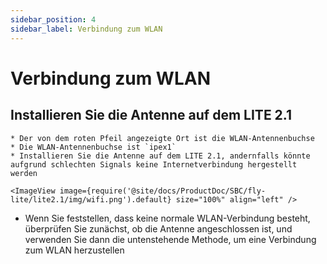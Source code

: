 ```yaml
---
sidebar_position: 4
sidebar_label: Verbindung zum WLAN
---
```



# Verbindung zum WLAN

## Installieren Sie die Antenne auf dem LITE 2.1

    * Der von dem roten Pfeil angezeigte Ort ist die WLAN-Antennenbuchse
    * Die WLAN-Antennenbuchse ist `ipex1`
    * Installieren Sie die Antenne auf dem LITE 2.1, andernfalls könnte aufgrund schlechten Signals keine Internetverbindung hergestellt werden

    <ImageView image={require('@site/docs/ProductDoc/SBC/fly-lite/lite2.1/img/wifi.png').default} size="100%" align="left" />  

* Wenn Sie feststellen, dass keine normale WLAN-Verbindung besteht, überprüfen Sie zunächst, ob die Antenne angeschlossen ist, und verwenden Sie dann die untenstehende Methode, um eine Verbindung zum WLAN herzustellen

<WIFI />